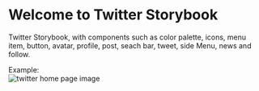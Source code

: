 
<Meta title="Components/Introduction" />

# Welcome to Twitter Storybook

Twitter Storybook, with components such as color palette, icons, menu item, button, avatar, profile, post, seach bar, tweet, side Menu, news and follow.

<div className="subheading">Example:</div>

<div>
  <img src={Twitter} alt="twitter home page image"/>
</div>
